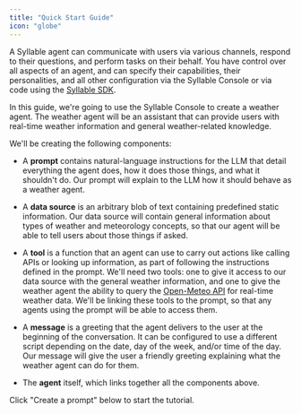 ```yaml
---
title: "Quick Start Guide"
icon: "globe"
---
```


A Syllable agent can communicate with users via various channels, respond to their questions, and perform tasks on their behalf. You have control over all aspects of an agent, and can specify their capabilities, their personalities, and all other configuration via the Syllable Console or via code using the [Syllable SDK](https://docs.syllable.ai/sdk-docs/Overview).

In this guide, we're going to use the Syllable Console to create a weather agent. The weather agent will be an assistant that can provide users with real-time weather information and general weather-related knowledge.

We'll be creating the following components:

* A **prompt** contains natural-language instructions for the LLM that detail everything the agent does, how it does those things, and what it shouldn't do. Our prompt will explain to the LLM how it should behave as a weather agent.

* A **data source** is an arbitrary blob of text containing predefined static information. Our data source will contain general information about types of weather and meteorology concepts, so that our agent will be able to tell users about those things if asked.

* A **tool** is a function that an agent can use to carry out actions like calling APIs or looking up information, as part of following the instructions defined in the prompt. We'll need two tools: one to give it access to our data source with the general weather information, and one to give the weather agent the ability to query the [Open-Meteo API](https://open-meteo.com/en/docs) for real-time weather data. We'll be linking these tools to the prompt, so that any agents using the prompt will be able to access them.

* A **message** is a greeting that the agent delivers to the user at the beginning of the conversation. It can be configured to use a different script depending on the date, day of the week, and/or time of the day. Our message will give the user a friendly greeting explaining what the weather agent can do for them.

* The **agent** itself, which links together all the components above.

Click "Create a prompt" below to start the tutorial.